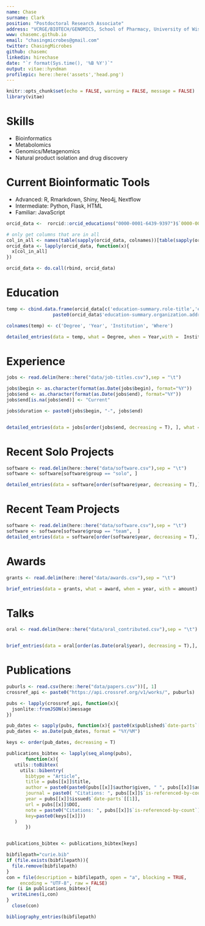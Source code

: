 ```yaml
---
name: Chase
surname: Clark
position: "Postdoctoral Research Associate"
address: "VCRGE/BIOTECH/GENOMICS, School of Pharmacy, University of Wisconsin-Madison"
www: chasemc.github.io
email: "chasingmicrobes@gmail.com"
twitter: ChasingMicrobes
github: chasemc
linkedin: hirechase
date: "`r format(Sys.time(), '%B %Y')`"
output: vitae::hyndman
profilepic: here::here('assets','head.png')
---
```


```r
knitr::opts_chunk$set(echo = FALSE, warning = FALSE, message = FALSE)
library(vitae)
```

# Skills
 * Bioinformatics 
 * Metabolomics
 * Genomics/Metagenomics
 * Natural product isolation and drug discovery
 
 
# Current Bioinformatic Tools
 * Advanced: R, Rmarkdown, Shiny, Neo4j, Nextflow
 * Intermediate: Python, Flask, HTML
 * Familiar: JavaScript

```r

orcid_data <-  rorcid::orcid_educations("0000-0001-6439-9397")$`0000-0001-6439-9397`$`affiliation-group`$summaries

# only get columns that are in all
col_in_all <- names(table(sapply(orcid_data, colnames))[table(sapply(orcid_data, colnames)) == length(orcid_data)])
orcid_data <- lapply(orcid_data, function(x){
  x[col_in_all]
})

orcid_data <- do.call(rbind, orcid_data)


```


# Education

```r


temp <- cbind.data.frame(orcid_data[c('education-summary.role-title','education-summary.end-date.year.value', 'education-summary.organization.name')], 
                 paste0(orcid_data$'education-summary.organization.address.city', ", ",orcid_data$'education-summary.organization.address.region' ))

colnames(temp) <- c('Degree', 'Year', 'Institution', 'Where')

detailed_entries(data = temp, what = Degree, when = Year,with =  Institution, where = Where)
```

# Experience



```r

jobs <- read.delim(here::here("data/job-titles.csv"),sep = "\t")

jobs$begin <- as.character(format(as.Date(jobs$begin), format="%Y"))
jobs$end <- as.character(format(as.Date(jobs$end), format="%Y"))
jobs$end[is.na(jobs$end)] <- "Current"

jobs$duration <- paste0(jobs$begin, "-", jobs$end)


detailed_entries(data = jobs[order(jobs$end, decreasing = T), ], what = position, when = duration,with =  employer, where = department)
```

# Recent Solo Projects

```r

software <- read.delim(here::here("data/software.csv"),sep = "\t")
software <- software[software$group == "solo", ]

detailed_entries(data = software[order(software$year, decreasing = T),], what = name, when = year,with =  language, where = description)

```

# Recent Team Projects

```r

software <- read.delim(here::here("data/software.csv"),sep = "\t")
software <- software[software$group == "team",  ]
detailed_entries(data = software[order(software$year, decreasing = T),], what = name, when = year,with =  language, where = description)

```

# Awards

```r

grants <- read.delim(here::here("data/awards.csv"),sep = "\t")

brief_entries(data = grants, what = award, when = year, with = amount)

```

# Talks

```r

oral <- read.delim(here::here("data/oral_contributed.csv"),sep = "\t")


brief_entries(data = oral[order(as.Date(oral$year), decreasing = T),], what = title, when = year, with = meeting)


```

# Publications

```r

puburls <- read.csv(here::here("data/papers.csv"))[, 1]
crossref_api <- paste0("https://api.crossref.org/v1/works/", puburls)

pubs <- lapply(crossref_api, function(x){
  jsonlite::fromJSON(x)$message
})

pub_dates <- sapply(pubs, function(x){ paste0(x$published$`date-parts`[1:2], collapse = "/")})
pub_dates <- as.Date(pub_dates, format = "%Y/%M")

keys <- order(pub_dates, decreasing = T)

publications_bibtex <- lapply(seq_along(pubs), 
       function(x){
   utils::toBibtex(
     utils::bibentry(
       bibtype = "Article",
       title = pubs[[x]]$title,
       author = paste0(paste0(pubs[[x]]$author$given, " ", pubs[[x]]$author$family), collapse = ", "),
       journal = paste0( "Citations: ", pubs[[x]]$`is-referenced-by-count`),
       year = pubs[[x]]$issued$`date-parts`[[1]],
       url = pubs[[x]]$DOI,
       note = paste0("Citations: ", pubs[[x]]$`is-referenced-by-count`),
       key=paste0(keys[[x]]))
   )
       })


publications_bibtex <- publications_bibtex[keys]

bibfilepath="curie.bib"
if (file.exists(bibfilepath)){
  file.remove(bibfilepath)
}
con = file(description = bibfilepath, open = "a", blocking = TRUE,
     encoding = "UTF-8", raw = FALSE)
for (i in publications_bibtex){
  writeLines(i,con)
}
  close(con)

```


```r


bibliography_entries(bibfilepath)

```

